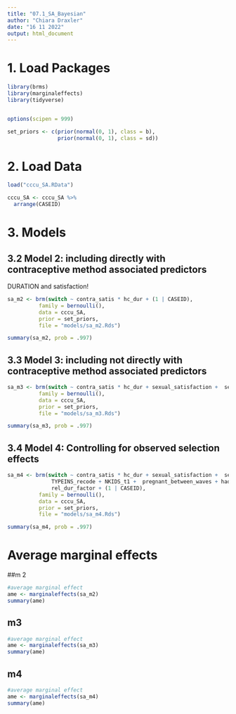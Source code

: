 ```yaml
---
title: "07.1_SA_Bayesian"
author: "Chiara Draxler"
date: "16 11 2022"
output: html_document
---
```

# 1. Load Packages
```r
library(brms)
library(marginaleffects)
library(tidyverse)


options(scipen = 999)

set_priors <- c(prior(normal(0, 1), class = b),
                prior(normal(0, 1), class = sd))
```

# 2. Load Data
```r
load("cccu_SA.RData")

cccu_SA <- cccu_SA %>%
  arrange(CASEID)
```

# 3. Models


## 3.2 Model 2: including directly with contraceptive method associated predictors

DURATION and satisfaction!

```r
sa_m2 <- brm(switch ~ contra_satis * hc_dur + (1 | CASEID),
          family = bernoulli(),
          data = cccu_SA,
          prior = set_priors,
          file = "models/sa_m2.Rds")

summary(sa_m2, prob = .997)
```


## 3.3 Model 3: including not directly with contraceptive method associated predictors
```r
sa_m3 <- brm(switch ~ contra_satis * hc_dur + sexual_satisfaction +  sex_freq +(1 | CASEID),
          family = bernoulli(),
          data = cccu_SA,
          prior = set_priors,
          file = "models/sa_m3.Rds")

summary(sa_m3, prob = .997)
```

## 3.4 Model 4: Controlling for observed selection effects
```r

sa_m4 <- brm(switch ~ contra_satis * hc_dur + sexual_satisfaction +  sex_freq + AGE + DEGREE_recode + POVRATE + HLTHPROB_recode + MEDPROB_recode + GAPINS_recode +
              TYPEINS_recode + NKIDS_t1 +  pregnant_between_waves + had_baby_between_waves+ Avoid_r + FEELPG_recode +
              rel_dur_factor + (1 | CASEID),
          family = bernoulli(),
          data = cccu_SA,
          prior = set_priors,
          file = "models/sa_m4.Rds")

summary(sa_m4, prob = .997)
```


# Average marginal effects

##m 2
```r
#average marginal effect
ame <- marginaleffects(sa_m2)
summary(ame)
```

## m3
```r
#average marginal effect
ame <- marginaleffects(sa_m3)
summary(ame)
```

## m4
```r
#average marginal effect
ame <- marginaleffects(sa_m4)
summary(ame)

```


